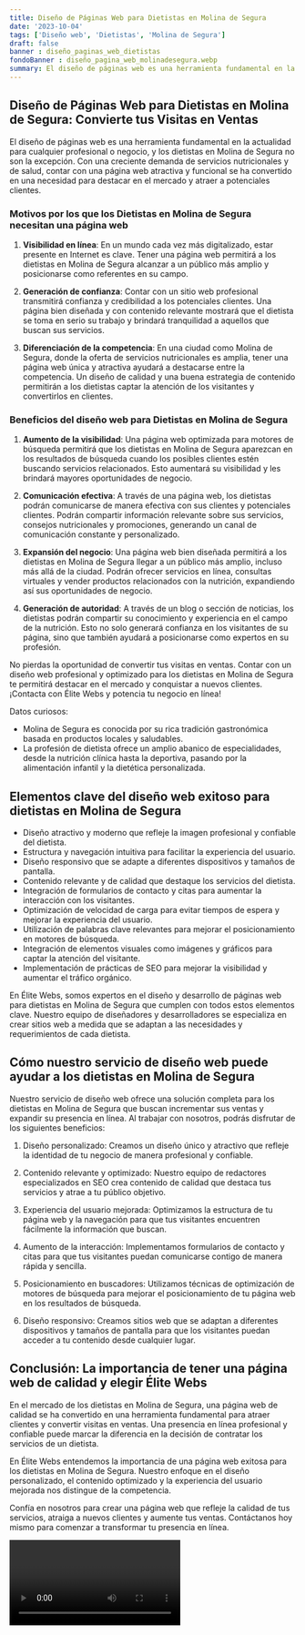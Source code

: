 ```yaml
---
title: Diseño de Páginas Web para Dietistas en Molina de Segura
date: '2023-10-04'
tags: ['Diseño web', 'Dietistas', 'Molina de Segura']
draft: false
banner : diseño_paginas_web_dietistas
fondoBanner : diseño_pagina_web_molinadesegura.webp
summary: El diseño de páginas web es una herramienta fundamental en la actualidad para cualquier profesional o negocio, y los dietistas en Molina de Segura no son la excepción. Con una creciente demanda de servicios nutricionales y de salud, contar con una página web atractiva y funcional se ha convertido en una necesidad para destacar en el mercado y atraer a potenciales clientes.
---
```


## Diseño de Páginas Web para Dietistas en Molina de Segura: Convierte tus Visitas en Ventas

El diseño de páginas web es una herramienta fundamental en la actualidad para cualquier profesional o negocio, y los dietistas en Molina de Segura no son la excepción. Con una creciente demanda de servicios nutricionales y de salud, contar con una página web atractiva y funcional se ha convertido en una necesidad para destacar en el mercado y atraer a potenciales clientes.

### Motivos por los que los Dietistas en Molina de Segura necesitan una página web

1. **Visibilidad en línea**: En un mundo cada vez más digitalizado, estar presente en Internet es clave. Tener una página web permitirá a los dietistas en Molina de Segura alcanzar a un público más amplio y posicionarse como referentes en su campo.

2. **Generación de confianza**: Contar con un sitio web profesional transmitirá confianza y credibilidad a los potenciales clientes. Una página bien diseñada y con contenido relevante mostrará que el dietista se toma en serio su trabajo y brindará tranquilidad a aquellos que buscan sus servicios.

3. **Diferenciación de la competencia**: En una ciudad como Molina de Segura, donde la oferta de servicios nutricionales es amplia, tener una página web única y atractiva ayudará a destacarse entre la competencia. Un diseño de calidad y una buena estrategia de contenido permitirán a los dietistas captar la atención de los visitantes y convertirlos en clientes.

### Beneficios del diseño web para Dietistas en Molina de Segura

1. **Aumento de la visibilidad**: Una página web optimizada para motores de búsqueda permitirá que los dietistas en Molina de Segura aparezcan en los resultados de búsqueda cuando los posibles clientes estén buscando servicios relacionados. Esto aumentará su visibilidad y les brindará mayores oportunidades de negocio.

2. **Comunicación efectiva**: A través de una página web, los dietistas podrán comunicarse de manera efectiva con sus clientes y potenciales clientes. Podrán compartir información relevante sobre sus servicios, consejos nutricionales y promociones, generando un canal de comunicación constante y personalizado.

3. **Expansión del negocio**: Una página web bien diseñada permitirá a los dietistas en Molina de Segura llegar a un público más amplio, incluso más allá de la ciudad. Podrán ofrecer servicios en línea, consultas virtuales y vender productos relacionados con la nutrición, expandiendo así sus oportunidades de negocio.

4. **Generación de autoridad**: A través de un blog o sección de noticias, los dietistas podrán compartir su conocimiento y experiencia en el campo de la nutrición. Esto no solo generará confianza en los visitantes de su página, sino que también ayudará a posicionarse como expertos en su profesión.

No pierdas la oportunidad de convertir tus visitas en ventas. Contar con un diseño web profesional y optimizado para los dietistas en Molina de Segura te permitirá destacar en el mercado y conquistar a nuevos clientes. ¡Contacta con Élite Webs y potencia tu negocio en línea!

Datos curiosos:
- Molina de Segura es conocida por su rica tradición gastronómica basada en productos locales y saludables.
- La profesión de dietista ofrece un amplio abanico de especialidades, desde la nutrición clínica hasta la deportiva, pasando por la alimentación infantil y la dietética personalizada.

<GifSeo />

<Cta />

## Elementos clave del diseño web exitoso para dietistas en Molina de Segura

- Diseño atractivo y moderno que refleje la imagen profesional y confiable del dietista.
- Estructura y navegación intuitiva para facilitar la experiencia del usuario.
- Diseño responsivo que se adapte a diferentes dispositivos y tamaños de pantalla.
- Contenido relevante y de calidad que destaque los servicios del dietista.
- Integración de formularios de contacto y citas para aumentar la interacción con los visitantes.
- Optimización de velocidad de carga para evitar tiempos de espera y mejorar la experiencia del usuario.
- Utilización de palabras clave relevantes para mejorar el posicionamiento en motores de búsqueda.
- Integración de elementos visuales como imágenes y gráficos para captar la atención del visitante.
- Implementación de prácticas de SEO para mejorar la visibilidad y aumentar el tráfico orgánico.

En Élite Webs, somos expertos en el diseño y desarrollo de páginas web para dietistas en Molina de Segura que cumplen con todos estos elementos clave. Nuestro equipo de diseñadores y desarrolladores se especializa en crear sitios web a medida que se adaptan a las necesidades y requerimientos de cada dietista.

## Cómo nuestro servicio de diseño web puede ayudar a los dietistas en Molina de Segura

Nuestro servicio de diseño web ofrece una solución completa para los dietistas en Molina de Segura que buscan incrementar sus ventas y expandir su presencia en línea. Al trabajar con nosotros, podrás disfrutar de los siguientes beneficios:

1. Diseño personalizado: Creamos un diseño único y atractivo que refleje la identidad de tu negocio de manera profesional y confiable.

2. Contenido relevante y optimizado: Nuestro equipo de redactores especializados en SEO crea contenido de calidad que destaca tus servicios y atrae a tu público objetivo.

3. Experiencia del usuario mejorada: Optimizamos la estructura de tu página web y la navegación para que tus visitantes encuentren fácilmente la información que buscan.

4. Aumento de la interacción: Implementamos formularios de contacto y citas para que tus visitantes puedan comunicarse contigo de manera rápida y sencilla.

5. Posicionamiento en buscadores: Utilizamos técnicas de optimización de motores de búsqueda para mejorar el posicionamiento de tu página web en los resultados de búsqueda.

6. Diseño responsivo: Creamos sitios web que se adaptan a diferentes dispositivos y tamaños de pantalla para que los visitantes puedan acceder a tu contenido desde cualquier lugar.

## Conclusión: La importancia de tener una página web de calidad y elegir Élite Webs

En el mercado de los dietistas en Molina de Segura, una página web de calidad se ha convertido en una herramienta fundamental para atraer clientes y convertir visitas en ventas. Una presencia en línea profesional y confiable puede marcar la diferencia en la decisión de contratar los servicios de un dietista.

En Élite Webs entendemos la importancia de una página web exitosa para los dietistas en Molina de Segura. Nuestro enfoque en el diseño personalizado, el contenido optimizado y la experiencia del usuario mejorada nos distingue de la competencia.

Confía en nosotros para crear una página web que refleje la calidad de tus servicios, atraiga a nuevos clientes y aumente tus ventas. Contáctanos hoy mismo para comenzar a transformar tu presencia en línea.

<Video />

<CtaBot job='Dietistas' city='Molina de Segura'/>

<Gmaps query='Molina de Segura+españa+maps' />